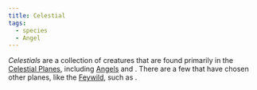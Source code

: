 ```yaml
---
title: Celestial
tags:
  - species
  - Angel
---
```


<Stub />

*Celestials* are a collection of creatures that are found primarily in the
[Celestial Planes](../locations/celestial-planes.mdx), including
[Angels](./angel.mdx) and <Monster name="Pegasus" />. There are a few that
have chosen other planes, like the [Feywild](../locations/feywild.mdx), such as
<Monster name="Unicorn" />.
